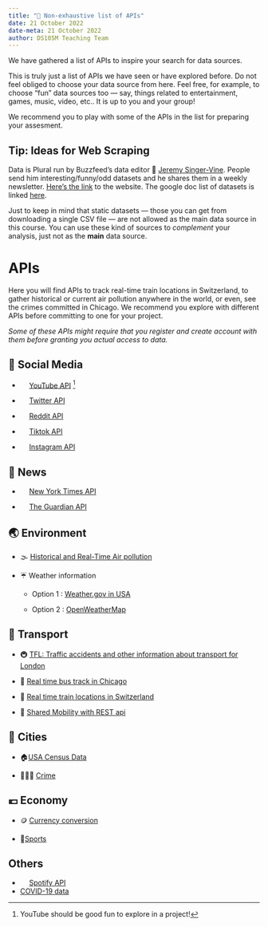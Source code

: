```yaml
---
title: "📃 Non-exhaustive list of APIs"
date: 21 October 2022
date-meta: 21 October 2022
author: DS105M Teaching Team
---
```


We have gathered a list of APIs to inspire your search for data sources. 

This is truly just a list of APIs we have seen or have explored before. Do not feel obliged to choose your data source from here. Feel free, for example, to choose "fun" data sources too — say, things related to entertainment, games, music, video, etc.. It is up to you and your group!

We recommend you to play with some of the APIs in the list for preparing your assesment. 

:::{.callout-tip collapse="true"}
## Tip: Ideas for Web Scraping

Data is Plural run by Buzzfeed's data editor 🧑 [Jeremy Singer-Vine](https://www.jsvine.com/). People send him interesting/funny/odd datasets and he shares them in a weekly newsletter. [Here's the link](https://www.data-is-plural.com/) to the website. The google doc list of datasets is linked [here](https://docs.google.com/spreadsheets/d/1wZhPLMCHKJvwOkP4juclhjFgqIY8fQFMemwKL2c64vk/edit#gid=0).

Just to keep in mind that static datasets — those you can get from downloading a single CSV file — are not allowed as the main data source in this course. You can use these kind of sources to _complement_ your analysis, just not as the **main** data source.


:::

# APIs

Here you will find APIs to track real-time train locations in Switzerland, to gather historical or current air pollution anywhere in the world, or even, see the crimes committed in Chicago. We recommend you explore with different APIs before committing to one for your project.

_Some of these APIs might require that you register and create account with them before granting you actual access to data._

## 🤼 **Social Media**

- ![](/figures/logos/youtube-youtube-svgrepo-com.svg){style="height:1em;vertical-align:text-bottom;"} [YouTube API](https://developers.google.com/youtube/v3) [^1]

- ![](/figures/logos/Twitter-logo.svg){style="height:1em;vertical-align:text-bottom;"} [Twitter API](https://developer.twitter.com/en/docs/twitter-api)

- ![](/figures/logos/Reddit-logo.svg){style="height:1em;vertical-align:text-bottom;"} [Reddit API](https://www.reddit.com/dev/api)

- ![](/figures/logos/logo-tiktok-svgrepo-com.svg){style="height:1em;vertical-align:text-bottom;"} [Tiktok API](https://developers.tiktok.com/)

- ![](/figures/logos/instagram-svgrepo-com.svg){style="height:1em;vertical-align:text-bottom;"} [Instagram API](https://developers.facebook.com/docs/instagram-api/)

[^1]: YouTube should be good fun to explore in a project!

## 📰 **News**

- ![](/figures/logos/New_York_Times_T_icon.svg){style="height:1em;vertical-align:text-bottom;"} [New York Times API](https://developer.nytimes.com/)

- ![](/figures/logos/the-guardian.svg){style="height:1em;vertical-align:text-bottom;"} [The Guardian API](https://open-platform.theguardian.com/)

## 🌏 **Environment**

- 🌫 [Historical and Real-Time Air pollution](https://openweathermap.org/api/air-pollution#:~:text=Air%20Pollution%20API%20concept,-Air%20Pollution%20API&text=Besides%20basic%20Air%20Quality%20Index,PM2.5%20and%20PM10)

-  ☔️ Weather information

    - Option 1 : [Weather.gov in USA](https://www.weather.gov/documentation/services-web-api#)

    - Option 2 : [OpenWeatherMap](https://openweathermap.org/api)


## 🚦 **Transport**

- 🚇 [TFL: Traffic accidents and other information about transport for London](https://api.tfl.gov.uk/swagger/ui/index.html?url=/swagger/docs/v1#!/AccidentStats/AccidentStats_Get)

- 🚌 [Real time bus track in Chicago](https://www.transitchicago.com/developers/bustracker)

- 🚅 [Real time train locations in Switzerland](https://www.trafiklab.se/api/trafiklab-apis/oxyfi/)

- 🚖 [Shared Mobility with REST api](https://github.com/SFOE/sharedmobility)


## 🌁 Cities

- 🏠[USA Census Data](https://www.census.gov/data/developers/data-sets.html)

- 👮🏼‍♂️ [Crime](https://data.cityofchicago.org/Public-Safety/Crimes-2001-to-Present/ijzp-q8t2)

## 💶 Economy

- 🪙 [Currency conversion](https://upcdatabase.org/api-currency-history)

- 🏀[Sports](https://api-sports.io/documentation/formula-1/v1#section/Sample-Scripts/Python)

## Others

- ![](/figures/logos/spotify-svgrepo-com.svg){style="height:1em;vertical-align:text-bottom;"} [Spotify API](https://developer.spotify.com/documentation/web-api/)
- [COVID-19 data](https://pipedream.com/@pravin/http-api-for-latest-wuhan-coronavirus-data-2019-ncov-p_G6CLVM/readme)







